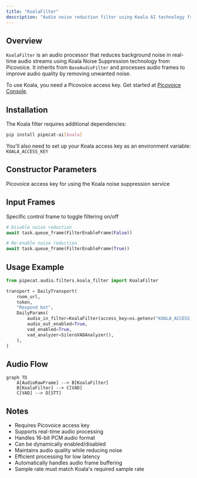 ```yaml
---
title: "KoalaFilter"
description: "Audio noise reduction filter using Koala AI technology from Picovoice"
---
```


## Overview

`KoalaFilter` is an audio processor that reduces background noise in real-time audio streams using Koala Noise Suppression technology from Picovoice. It inherits from `BaseAudioFilter` and processes audio frames to improve audio quality by removing unwanted noise.

To use Koala, you need a Picovoice access key. Get started at [Picovoice Console](https://console.picovoice.ai/signup).

## Installation

The Koala filter requires additional dependencies:

```bash
pip install pipecat-ai[koala]
```

You'll also need to set up your Koala access key as an environment variable: `KOALA_ACCESS_KEY`

## Constructor Parameters

<ParamField path="access_key" type="str" required>
  Picovoice access key for using the Koala noise suppression service
</ParamField>

## Input Frames

<ParamField path="FilterEnableFrame" type="Frame">

Specific control frame to toggle filtering on/off

```python
# Disable noise reduction
await task.queue_frame(FilterEnableFrame(False))

# Re-enable noise reduction
await task.queue_frame(FilterEnableFrame(True))
```

</ParamField>

## Usage Example

```python
from pipecat.audio.filters.koala_filter import KoalaFilter

transport = DailyTransport(
    room_url,
    token,
    "Respond bot",
    DailyParams(
        audio_in_filter=KoalaFilter(access_key=os.getenv("KOALA_ACCESS_KEY")), # Enable Koala noise reduction
        audio_out_enabled=True,
        vad_enabled=True,
        vad_analyzer=SileroVADAnalyzer(),
    ),
)
```

## Audio Flow

```mermaid
graph TD
    A[AudioRawFrame] --> B[KoalaFilter]
    B[KoalaFilter] --> C[VAD]
    C[VAD] --> D[STT]
```

## Notes

- Requires Picovoice access key
- Supports real-time audio processing
- Handles 16-bit PCM audio format
- Can be dynamically enabled/disabled
- Maintains audio quality while reducing noise
- Efficient processing for low latency
- Automatically handles audio frame buffering
- Sample rate must match Koala's required sample rate
